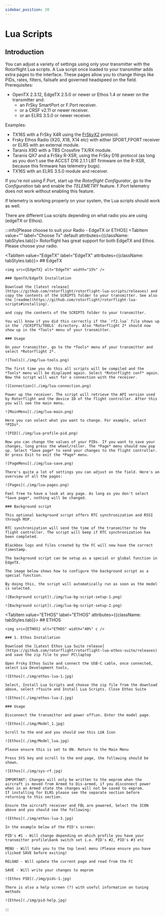 ```yaml
---
sidebar_position: 20
---
```




# Lua Scripts

## Introduction

You can adjust a variety of settings using only your transmitter with the Rotorflight Lua scripts. A Lua script once loaded to your transmitter adds extra pages to the interface. These pages allow you to change things like PIDs, rates, filters, failsafe and governed headspeed on the field. Prerequisites:

* OpenTX 2.3.12, EdgeTX 2.5.0 or newer or Ethos 1.4 or newer on the transmitter and:
  * an FrSky SmartPort or F.Port receiver.
  * or a CRSF v2.11 or newer receiver.
  * or an ELRS 3.5.0 or newer receiver.

Examples:

* TX16S with a FrSky X4R using the [FrSkyX2](https://github.com/pascallanger/DIY-Multiprotocol-TX-Module/blob/master/Protocols_Details.md#frskyx2---64) protocol.
* Frsky Ethos Radio (X20, X18, X14 etc) with either SPORT,FPORT receiver or ELRS with an external module.
* Taranis X9D with a TBS Crossfire TX/RX module.
* Taranis QX7 and a FrSky R-XSR, using the FrSky D16 protocol (as long as you don't use the ACCST D16 2.1.1 LBT firmware on the R-XSR, because this firmware has telemetry bugs).
* TX16S with an ELRS 3.5.0 module and receiver.

If you're not using F.Port, start up the *Rotorflight Configurator*, go to the *Configuration* tab and enable the *TELEMETRY* feature. F.Port telemetry does not work without enabling this feature.

If telemetry is working properly on your system, the Lua scripts should work as well.

There are different Lua scripts depending on what radio you are using (edgeTX or Ethos).

:::info[Please choose to suit your Radio - EdgeTX or ETHOS]
<Tabs groupId="operating-systems">
  <TabItem value="" label="Choose Tx" default attributes={{className: tabStyles.tab}}>
    Rotorflight has great support for both EdgeTX and Ethos.  Please choose your radio.
  </TabItem>

  <TabItem value="EdgeTX" label="EdgeTX" attributes={{className: tabStyles.tab}}>
    ## EdgeTX

    <img src={EdgeTX} alt="EdgeTX" width="15%" />

    ### OpenTX/EdgeTX Installation

    Download the [latest release](https://github.com/rotorflight/rotorflight-lua-scripts/releases) and copy the contents of the SCRIPTS folder to your transmitter. See also the [readme](https://github.com/rotorflight/rotorflight-lua-scripts#installing).

    and copy the contents of the SCRIPTS folder to your transmitter.

    You will know if you did this correctly if the `rf2.lua` file shows up in the `/SCRIPTS/TOOLS` directory. Also *Rotorflight 2* should now show up in the *Tools* menu of your transmitter.

    ### Usage

    On your transmitter, go to the *Tools* menu of your transmitter and select *Rotorflight 2*.

    ![Tools](./img/lua-tools.png)

    The first time you do this all scripts will be compiled and the *Tools* menu will be displayed again. Select *Rotorflight conf* again. Now the script will wait for a connection with the receiver.

    ![Connection](./img/lua-connection.png)

    Power up the receiver. The script will retrieve the API version used by Rotorflight and the device ID of the flight controller. After this you will see the main menu.

    ![MainMenu](./img/lua-main.png)

    Here you can select what you want to change. For example, select *PIDs*.

    ![PID](./img/lua-profile-pid.png)

    Now you can change the values of your PIDs. If you want to save your changes, long press the wheel/roller. The *Page* menu should now pop up. Select *Save page* to send your changes to the flight controller. Or press Exit to exit the *Page* menu.

    ![PageMenu](./img/lua-save.png)

    There's quite a lot of settings you can adjust on the field. Here's an overview of all the pages:

    ![Pages](./img/lua-pages.png)

    Feel free to have a look at any page. As long as you don't select *Save page*, nothing will be changed.

    ### Background script

    This optional background script offers RTC synchronization and RSSI through MSP.

    RTC synchronization will send the time of the transmitter to the flight controller. The script will beep if RTC synchronization has been completed.

    Blackbox logs and files created by the FC will now have the correct timestamp.

    The background script can be setup as a special or global function in EdgeTX.

    The image below shows how to configure the background script as a special function.

    By doing this, the script will automatically run as soon as the model is selected.

    ![Background script](./img/lua-bg-script-setup-1.png)

    ![Background script](./img/lua-bg-script-setup-2.png)
  </TabItem>

  <TabItem value="ETHOS" label="ETHOS" attributes={{className: tabStyles.tab}}>
    ## ETHOS

    <img src={ETHOS} alt="ETHOS" width="40%" c />

    ### 1. Ethos Installation

    Download the [Latest Ethos Lua Suite release](https://github.com/rotorflight/rotorflight-lua-ethos-suite/releases) and save the zip file to your PC\laptop

    Open Frsky Ethos Suite and connect the USB-C cable, once connected, select Lua Development tools,

    ![Ethos](./img/ethos-lua-1.jpg)

    Select, Install Lua Scripts and choose the zip file from the download above, select rfsuite and Install Lua Scripts. Close Ethos Suite

    ![Ethos](./img/ethos-lua-2.jpg)

    ### Usage

    Disconnect the transmitter and power off\on. Enter the model page.

    ![Ethos](./img/Model_1.jpg)

    Scroll to the end and you should see this LUA Icon

    ![Ethos](./img/Model_lua.jpg)

    Please ensure this is set to ON. Return to the Main Menu

    Press SYS key and scroll to the end page, the following should be shown.

    ![Ethos](./img/sys-rf.jpg)

    IMPORTANT: Changes will only be written to the eeprom when the aircraft is moved from Armed to Dis-armed, if you disconnect power when in an Armed state the changes will not be saved to eeprom.
    If installing for ELRS please see the separate section before returning to this section.

    Ensure the aircraft receiver and FBL are powered, Select the ICON above and you should see the following:

    ![Ethos](./img/ethos-lua-3.jpg)

    In the example below of the PID's screen:

    PID's #1 - Will change depending on which profile you have your transmitter profile\bank switch set i.e. PID's #2, PID's #3 etc

    MENU - Will take you to the top level menu (Please ensure you have clicked SAVE before exiting)

    RELOAD - Will update the current page and read from the FC

    SAVE - Will write your changes to eeprom

    ![Ethos PID](./img/pids-1.jpg)

    There is also a help screen (?) with useful information on tuning methods

    ![Ethos](./img/pid-help.jpg)
  </TabItem>
</Tabs>
:::
